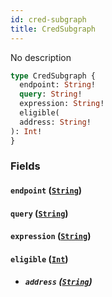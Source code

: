 ```yaml
---
id: cred-subgraph
title: CredSubgraph
---
```



No description

```graphql
type CredSubgraph {
  endpoint: String!
  query: String!
  expression: String!
  eligible(
  address: String!
): Int!
}
```


### Fields

#### `endpoint` ([`String`](../../references/scalars/string))




#### `query` ([`String`](../../references/scalars/string))




#### `expression` ([`String`](../../references/scalars/string))




#### `eligible` ([`Int`](../../references/scalars/int))


- ##### `address` ([`String`](../../references/scalars/string))






